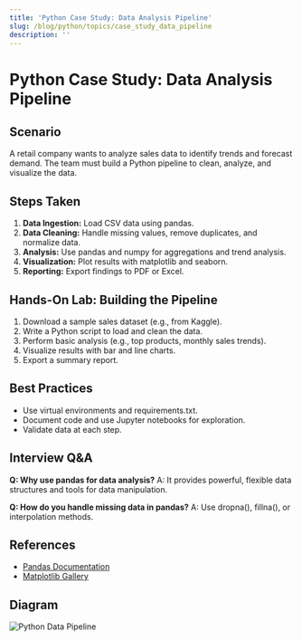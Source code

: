 ```yaml
---
title: 'Python Case Study: Data Analysis Pipeline'
slug: /blog/python/topics/case_study_data_pipeline
description: ''
---
```

# Python Case Study: Data Analysis Pipeline

## Scenario
A retail company wants to analyze sales data to identify trends and forecast demand. The team must build a Python pipeline to clean, analyze, and visualize the data.

## Steps Taken
1. **Data Ingestion:** Load CSV data using pandas.
2. **Data Cleaning:** Handle missing values, remove duplicates, and normalize data.
3. **Analysis:** Use pandas and numpy for aggregations and trend analysis.
4. **Visualization:** Plot results with matplotlib and seaborn.
5. **Reporting:** Export findings to PDF or Excel.

## Hands-On Lab: Building the Pipeline
1. Download a sample sales dataset (e.g., from Kaggle).
2. Write a Python script to load and clean the data.
3. Perform basic analysis (e.g., top products, monthly sales trends).
4. Visualize results with bar and line charts.
5. Export a summary report.

## Best Practices
- Use virtual environments and requirements.txt.
- Document code and use Jupyter notebooks for exploration.
- Validate data at each step.

## Interview Q&A
**Q: Why use pandas for data analysis?**
A: It provides powerful, flexible data structures and tools for data manipulation.

**Q: How do you handle missing data in pandas?**
A: Use dropna(), fillna(), or interpolation methods.

## References
- [Pandas Documentation](https://pandas.pydata.org/docs/)
- [Matplotlib Gallery](https://matplotlib.org/stable/gallery/index.html)

## Diagram
![Python Data Pipeline](https://pandas.pydata.org/static/img/pandas.svg)
